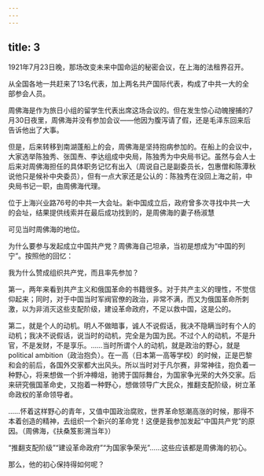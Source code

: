 ```yaml
---
---
---
```

title: 3
---



1921年7月23日晚，那场改变未来中国命运的秘密会议，在上海的法租界召开。

从全国各地一共赶来了13名代表，加上两名共产国际代表，构成了中共一大的全部参会人员。

周佛海是作为旅日小组的留学生代表出席这场会议的。但在发生惊心动魄搜捕的7月30日夜里，周佛海并没有参加会议——他因为腹泻请了假，还是毛泽东回来后告诉他出了大事。

但是，后来转移到南湖蓬船上的会，周佛海是坚持抱病参加的。在船上的会议中，大家选举陈独秀、张国焘、李达组成中央局，陈独秀为中央局书记。虽然与会人士后来对周佛海担任的具体职务记忆有出入（周说自己是副委员长，包惠僧和陈潭秋说他只是候补中央委员），但有一点大家还是公认的：陈独秀在没回上海之前，中央局书记一职，由周佛海代理。

位于上海兴业路76号的中共一大会址。新中国成立后，政府曾多次寻找中共一大的会址，结果提供线索并在最后成功找到的，是周佛海的妻子杨淑慧



可见当时周佛海的地位。

为什么要参与发起成立中国共产党？周佛海自己坦承，当初是想成为“中国的列宁”。按照他的回忆：

我为什么赞成组织共产党，而且率先参加？

第一，两年来看到共产主义和俄国革命的书籍很多。对于共产主义的理性，不觉信仰起来；同时，对于中国当时军阀官僚的政治，非常不满，而又为俄国革命所刺激，以为非消灭这些支配阶级，建设革命政府，不足以救中国，这是公的。

第二，就是个人的动机。明人不做暗事，诚人不说假话，我决不隐瞒当时有个人的动机；我决不说假话，说当时的动机，完全是为国为民。不过个人的动机，不是升官，不是发财，不是享乐。……当时所谓个人的动机，就是政治的野心，就是political ambition（政治抱负）。在一高（日本第一高等学校）的时候，正是巴黎和会的前后，各国外交家都大出风头。所以当时对于凡尔赛，非常神往，抱负着一种野心，将来想做一个折冲樽俎，驰骋于国际舞台，为国家争光荣的大外交家。后来研究俄国革命史，又抱着一种野心，想做领导广大民众，推翻支配阶级，树立革命政权的革命领导者。

……怀着这样野心的青年，又值中国政治腐败，世界革命怒潮高涨的时候，那得不本着创造的精神，去组织一个新兴的革命党！这便是我参加发起“中国共产党”的原因。（周佛海，《扶桑笈影溯当年》）

“推翻支配阶级”“建设革命政府”“为国家争荣光”……这些应该都是周佛海的初心。

那么，他的初心保持得如何呢？